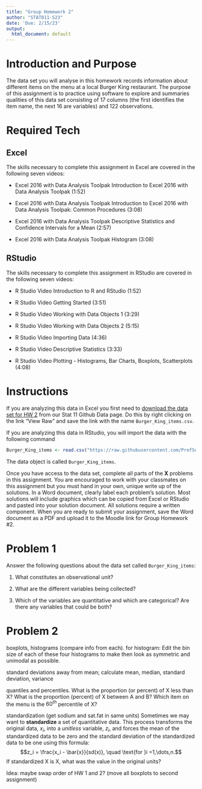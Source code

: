 ```yaml
---
title: "Group Homework 2"
author: "STAT011-S23"
date: 'Due: 2/15/23'
output:
  html_document: default
---
```


# Introduction and Purpose 

The data set you will analyse in this homework records information about different items on the menu at a local Burger King restaurant. The purpose of this assignment is to practice using software to explore and summaries qualities of this data set consisting of $17$ columns (the first identifies the item name, the next $16$ are variables) and $122$ observations. 


# Required Tech 

## Excel 

The skills necessary to complete this assignment in Excel are covered in the following seven videos:

* Excel 2016 with Data Analysis Toolpak Introduction to Excel 2016 with Data Analysis Toolpak (1:52)

* Excel 2016 with Data Analysis Toolpak Introduction to Excel 2016 with Data Analysis Toolpak: Common Procedures (3:08)

* Excel 2016 with Data Analysis Toolpak Descriptive Statistics and Confidence Intervals for a Mean (2:57)

* Excel 2016 with Data Analysis Toolpak Histogram (3:08)


## RStudio

The skills necessary to complete this assignment in RStudio are covered in the following seven videos:

* R Studio Video Introduction to R and RStudio  (1:52)

* R Studio Video Getting Started (3:51)

* R Studio Video Working with Data Objects 1 (3:29)

* R Studio Video Working with Data Objects 2 (5:15)

* R Studio Video Importing Data (4:36)

* R Studio Video Descriptive Statistics (3:33)

* R Studio Video Plotting - Histograms, Bar Charts, Boxplots, Scatterplots (4:08)


# Instructions

If you are analyzing this data in Excel you first need to [download the data set for HW 2](https://github.com/ProfSuzy/Stat11/blob/main/Data/Burger_King_items.csv) from our Stat 11 Github Data page. Do this by right clicking on the link "View Raw" and save the link with the name `Burger_King_items.csv`.  

If you are analyzing this data in RStudio, you will import the data with the following command
```r
Burger_King_items <- read.csv("https://raw.githubusercontent.com/ProfSuzy/Stat11/main/Data/Burger_King_items.csv")
```
The data object is called `Burger_King_items`. 

Once you have access to the data set, complete all parts of the **X** problems in this assignment. You are encouraged to work with your classmates on this assignment but you must hand in your own, unique write up of the solutions. In a Word document, clearly label each problem's solution. Most solutions will include graphics which can be copied from Excel or RStudio and pasted into your solution document. All solutions require a written component. When you are ready to submit your assignment, save the Word document as a PDF and upload it to the Moodle link for Group Homework #2.


# Problem 1 

Answer the following questions about the data set called `Burger_King_items`:

  1. What constitutes an observational unit? 
  
  2. What are the different variables being collected?
  
  3. Which of the variables are quantitative and which are categorical? Are there any variables that could be both?
  
# Problem 2

boxplots, histograms (compare info from each). for histogram: Edit the bin size of each of these four histograms to make then look as symmetric and unimodal as possible. 

standard deviations away from mean; calculate mean, median, standard deviation, variance

quantiles  and percentiles. What is the proportion (or percent) of X less than X? What is the proportion (percent) of X between A and B? Which item on the menu is the $60^{th}$ percentile of X? 

standardization (get sodium and sat.fat in same units)
Sometimes we may want to __standardize__ a set of quantitative data. This process transforms the original data, $x_i$, into a *unitless* variable, $z_i$, and forces the mean of the standardized data to be zero and the standard deviation of the standardized data to be one using this formula: 
$$z_i = \frac{x_i - \bar{x}}{sd(x)}, \quad \text{for }i =1,\dots,n.$$
If standardized X is X, what was the value in the original units? 



Idea: maybe swap order of HW 1 and 2? (move all boxplots to second assignment)


